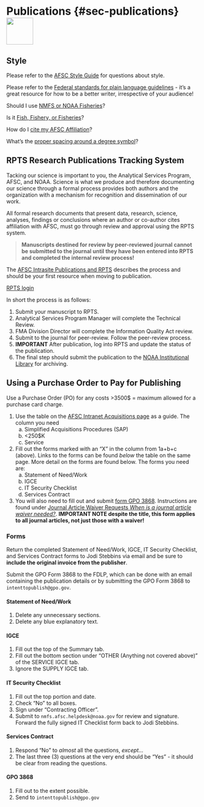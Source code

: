 # Publications {#sec-publications}![](_img/contract.png){height=70}

## Style
Please refer to the [AFSC Style Guide](https://drive.google.com/file/d/0B-F6OHsoRmTkX2x6cXZ3NWwzeFE/view?resourcekey=0-PULR1VmB2gVOuSMDW-YAQA) for questions about style.

Please refer to the [Federal standards for plain language guidelines](https://www.plainlanguage.gov/media/FederalPLGuidelines.pdf) - it's a great resource for how to be a better writer, irrespective of your audience!

Should I use [NMFS or NOAA Fisheries](https://drive.google.com/file/d/0B-F6OHsoRmTkRzRlbFNXZUU2aGc/view?resourcekey=0-8ApYb_ovfYVj4pLKifk_lg)?

Is it [Fish, Fishery, or Fisheries](https://sites.google.com/noaa.gov/myafsc/communications/publications-and-rpts/sorting-fish)?

How do I [cite my AFSC Affiliation](https://sites.google.com/noaa.gov/myafsc/communications/publications-and-rpts/citing-affiliation)?

What's the [proper spacing around a degree symbol](https://techwritertemplates.com/documentation/reference/spacing-the-degree-symbol/)?


## RPTS Research Publications Tracking System
Tacking our science is important to you, the Analytical Services Program, AFSC, and NOAA. Science is what we produce and therefore documenting our science through a formal process provides both authors and the organization with a mechanism for recognition and dissemination of our work.

All formal research documents that present data, research, science, analyses, findings or conclusions where an author or co-author cites affiliation with AFSC, must go through review and approval using the RPTS system.

>**Manuscripts destined for review by peer-reviewed journal cannot be submitted to the journal until they have been entered into RPTS and completed the internal review process!**

The [AFSC Intrasite Publications and RPTS](https://sites.google.com/noaa.gov/myafsc/communications/publications-and-rpts) describes the process and should be your first resource when moving to publication.

[RPTS login](https://apps-st.fisheries.noaa.gov/rpts/#view=login)

In short the process is as follows:

  1. Submit your manuscript to RPTS.    
  2. Analytical Services Program Manager will complete the Technical Review.    
  3. FMA Division Director will complete the Information Quality Act review.    
  4. Submit to the journal for peer-review.  Follow the peer-review process.    
  5. **IMPORTANT** After publication, log into RPTS and update the status of the publication.    
  6. The final step should submit the publication to the [NOAA Institutional Library](https://repository.library.noaa.gov/welcome) for archiving.

## Using a Purchase Order to Pay for Publishing
Use a Purchase Order (PO) for any costs >3500$ = maximum allowed for a purchase card charge.

1. Use the table on the [AFSC Intranet Acquisitions page](https://sites.google.com/noaa.gov/myafsc/administrative/procurement/acquisition-package) as a guide. The column you need    
    a. Simplified Acquisitions Procedures (SAP)    
    b. <250$K    
    c. Service    
2. Fill out the forms marked with an "X" in the column from 1a+b+c (above). Links to the forms can be found *below* the table on the same page. More detail on the forms are found below. The forms you need are:    
    a. Statement of Need/Work    
    b. IGCE    
    c. IT Security Checklist    
    d. Services Contract    
3. You will also need to fill out and submit [form GPO 3868](https://www.gpo.gov/docs/default-source/forms-standards-pdf-files/3868.pdf?sfvrsn=2). Instructions are found under [Journal Article Waiver Requests *When is a journal article waiver needed?*](https://sites.google.com/noaa.gov/myafsc/communications/publications-and-rpts). **IMPORTANT NOTE despite the title, this form applies to all journal articles, not just those with a waiver!**

### Forms
Return the completed Statement of Need/Work, IGCE, IT Security Checklist, and Services Contract forms to Jodi Stebbins via email and be sure to **include the original invoice from the publisher**.    

Submit the GPO Form 3868 to the FDLP, which can be done with an email containing the publication details or by submitting the GPO Form 3868 to `intenttopublish@gpo.gov`.

#### Statement of Need/Work
1. Delete any unnecessary sections.    
2. Delete any blue explanatory text.    

#### IGCE
1. Fill out the top of the Summary tab.    
2. Fill out the bottom section under "OTHER (Anything not covered above)" of the SERVICE IGCE tab.    
3. Ignore the SUPPLY IGCE tab.    

#### IT Security Checklist
1. Fill out the top portion and date.    
2. Check "No" to all boxes.    
3. Sign under "Contracting Officer".    
4. Submit to `nmfs.afsc.helpdesk@noaa.gov` for review and signature. Forward the fully signed IT Checklist form back to Jodi Stebbins.

#### Services Contract
1. Respond "No" to *almost* all the questions, *except*...
2. The last three (3) questions at the very end should be "Yes" - it should be clear from reading the questions.    

#### GPO 3868
1. Fill out to the extent possible.    
2. Send to `intenttopublish@gpo.gov`
  


